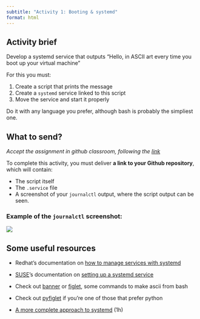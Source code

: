 ```yaml
---
subtitle: "Activity 1: Booting & systemd"
format: html
---
```


## Activity brief

Develop a systemd service that outputs "Hello, <your name> in ASCII art every time you boot up your virtual machine"

For this you must:

1.  Create a script that prints the message
2.  Create a `systemd` service linked to this script
3.  Move the service and start it properly

Do it with any language you prefer, although bash is probably the simpliest one.

## What to send?

_Accept the assignment in github classroom, following the [link]()_

To complete this activity, you must deliver **a link to your Github repository**, which will contain:

-   The script itself
-   The `.service` file
-   A screenshot of your `journalctl` output, where the script output can be seen.

::: callout-tip
### Example of the `journalctl` screenshot:

![](images/paste-1.png)
:::

## Some useful resources

-   Redhat's documentation on [how to manage services with systemd](https://docs.redhat.com/en/documentation/red_hat_enterprise_linux/7/html/system_administrators_guide/chap-managing_services_with_systemd)

-   [SUSE](https://www.youtube.com/watch?v=nLdexZlVkAY&list=RDnLdexZlVkAY&start_radio=1)'s documentation on [setting up a systemd service](https://documentation.suse.com/en-us/smart/systems-management/html/systemd-setting-up-service/index.html)

-   Check out [banner](https://man.cx/banner) or [figlet](https://man.cx/figlet), some commands to make ascii from bash

-   Check out [pyfiglet](https://pypi.org/project/pyfiglet/) if you're one of those that prefer python

-   [A more complete approach to systemd](https://www.youtube.com/watch?v=Kzpm-rGAXos) (1h)
